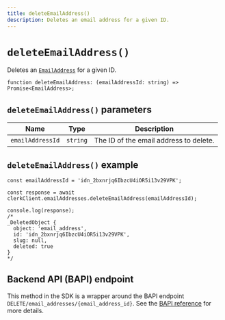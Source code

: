 ```yaml
---
title: deleteEmailAddress()
description: Deletes an email address for a given ID.
---
```


# `deleteEmailAddress()`

Deletes an [`EmailAddress`](/docs/references/javascript/email-address/email-address) for a given ID.

```tsx
function deleteEmailAddress: (emailAddressId: string) => Promise<EmailAddress>;
```

## `deleteEmailAddress()` parameters

| Name | Type | Description |
| --- | --- | --- |
| `emailAddressId` | `string` | The ID of the email address to delete. |

## `deleteEmailAddress()` example

```tsx
const emailAddressId = 'idn_2bxnrjq6IbzcU4iOR5i13v29VPK';

const response = await clerkClient.emailAddresses.deleteEmailAddress(emailAddressId);

console.log(response);
/* 
_DeletedObject {
  object: 'email_address',
  id: 'idn_2bxnrjq6IbzcU4iOR5i13v29VPK',
  slug: null,
  deleted: true
}
*/
```

## Backend API (BAPI) endpoint

This method in the SDK is a wrapper around the BAPI endpoint `DELETE/email_addresses/{email_address_id}`. See the [BAPI reference](https://clerk.com/docs/reference/backend-api/tag/Email-Addresses#operation/DeleteEmailAddress) for more details.